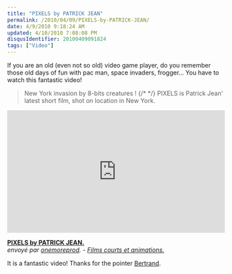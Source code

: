 ```yaml
---
title: "PIXELS by PATRICK JEAN"
permalink: /2010/04/09/PIXELS-by-PATRICK-JEAN/
date: 4/9/2010 9:18:24 AM
updated: 4/10/2010 7:08:08 PM
disqusIdentifier: 20100409091824
tags: ["Video"]
---
```

If you are an old (even not so old) video game player, do you remember those old days of fun with pac man, space invaders, frogger… You have to watch this fantastic video! 

> New York invasion by 8-bits creatures !
{/* <!-- more --> */}
> PIXELS is Patrick Jean' latest short film, shot on location in New York.

<div style="position:relative;padding-bottom:56.25%;height:0;overflow:hidden;">
  <iframe src="https://geo.dailymotion.com/player.html?video=xcv6dv"
    style="width:100%; height:100%; position: absolute; left:0px; top:0px; overflow:hidden; border:none;"
    allowfullscreen
    title="Dailymotion Video Player"
    allow="web-share">
  </iframe>
</div>

**[PIXELS by PATRICK JEAN.](http://www.dailymotion.com/video/xcv6dv_pixels-by-patrick-jean_creation)**      
*envoyé par [onemoreprod](http://www.dailymotion.com/onemoreprod). - [Films courts et animations.](http://www.dailymotion.com/fr/channel/creation)*

It is a fantastic video! Thanks for the pointer [Bertrand](http://weblogs.asp.net/bleroy/).
